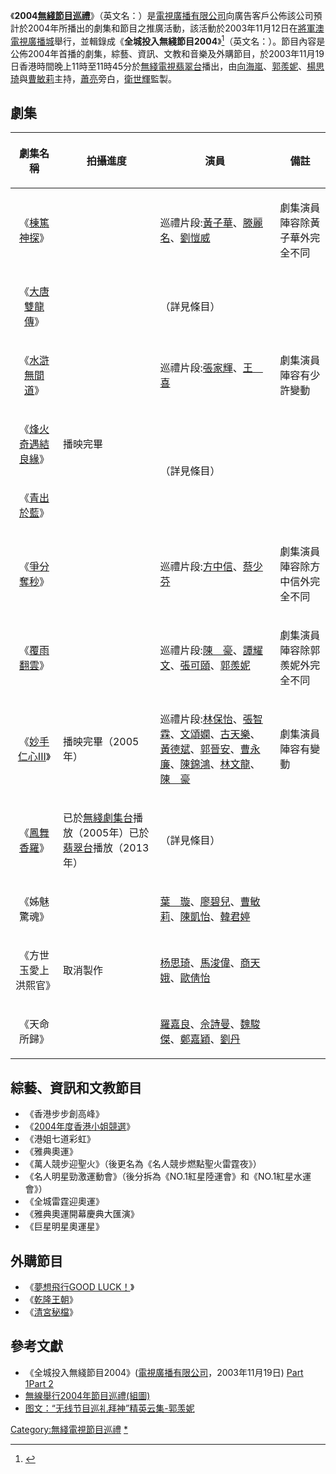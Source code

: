 {{無綫節目巡禮}}
《'''2004[[無綫節目巡禮|無綫節目巡禮]]'''》（英文名：{{lang|en|TVB Sales Presentation 2004}}）是[[電視廣播有限公司|電視廣播有限公司]]向廣告客戶公佈該公司預計於2004年所播出的劇集和節目之推廣活動，該活動於2003年11月12日在[[將軍澳電視廣播城|將軍澳電視廣播城]]舉行，並輯錄成《'''全城投入無綫節目2004'''》<ref>{{Cite web |url=http://tvcity.tvb.com/schedule/timetable/jc_1119.html |title=翡翠台節目表，2003年11月19日 |access-date=2008年11月25日 |archive-url=https://web.archive.org/web/20061216094114/http://tvcity.tvb.com/schedule/timetable/jc_1119.html |archive-date=2006年12月16日 |dead-url=yes }}</ref>（英文名：{{lang|en|Programme Presentation 2004}}）。節目內容是公佈2004年首播的劇集，綜藝、資訊、文教和音樂及外購節目，於2003年11月19日香港時間晚上11時至11時45分於[[無綫電視翡翠台|無綫電視翡翠台]]播出，由[[向海嵐|向海嵐]]、[[郭羨妮|郭羨妮]]、[[楊思琦|楊思琦]]與[[曹敏莉|曹敏莉]]主持，[[蕭亮|蕭亮]]旁白，[[衛世輝|衛世輝]]監製。

==劇集==
{|class=wikitable
!劇集名稱!!拍攝進度!!演員!!備註
|-
|align=center|《[[棟篤神探|棟篤神探]]》|| rowspan="7" |播映完畢||巡禮片段:[[黃子華|黃子華]]、[[滕麗名|滕麗名]]、[[劉愷威|劉愷威]]||劇集演員陣容除黃子華外完全不同
|-
|align=center|《[[大唐雙龍傳|大唐雙龍傳]]》||（詳見條目）||
|-
|align=center|《[[水滸無間道|水滸無間道]]》||巡禮片段:[[張家輝|張家輝]]、[[王喜|王　喜]]||劇集演員陣容有少許變動
|-
|align=center|《[[烽火奇遇結良緣|烽火奇遇結良緣]]》||rowspan=2|（詳見條目）||
|-
|align=center|《[[青出於藍_(電視劇)|青出於藍]]》||
|-
| align="center" |《[[爭分奪秒|爭分奪秒]]》||巡禮片段:[[方中信|方中信]]、[[蔡少芬|蔡少芬]]||劇集演員陣容除方中信外完全不同
|-
| align="center" |《[[覆雨翻雲|覆雨翻雲]]》||巡禮片段:[[陳豪_(演員)|陳　豪]]、[[譚耀文|譚耀文]]、[[張可頤|張可頤]]、[[郭羨妮|郭羨妮]]||劇集演員陣容除郭羨妮外完全不同
|-
| align="center" |《[[妙手仁心III|妙手仁心III]]》||播映完畢（2005年）||巡禮片段:[[林保怡|林保怡]]、[[張智霖|張智霖]]、[[文頌嫻|文頌嫻]]、[[古天樂|古天樂]]、[[黃德斌|黃德斌]]、[[郭晉安|郭晉安]]、[[曹永廉|曹永廉]]、[[陳錦鴻|陳錦鴻]]、[[林文龍|林文龍]]、[[陳豪_(演員)|陳　豪]]||劇集演員陣容有變動
|-
| align="center" |《[[鳳舞香羅|鳳舞香羅]]》||已於[[無綫劇集台|無綫劇集台]]播放（2005年）已於[[翡翠台|翡翠台]]播放（2013年）||（詳見條目）||
|-
| align="center" |《姊魅驚魂》|| rowspan="3" |取消製作||[[葉璇|葉　璇]]、[[廖碧兒|廖碧兒]]、[[曹敏莉|曹敏莉]]、[[陳思齊|陳凱怡]]、[[韓君婷|韓君婷]]||
|-
|align=center|《方世玉愛上洪熙官》||[[杨思琦|杨思琦]]、[[馬浚偉|馬浚偉]]、[[商天娥|商天娥]]、[[歐倩怡|歐倩怡]]||
|-
| align="center" |《天命所歸》||[[羅嘉良|羅嘉良]]、[[佘詩曼|佘詩曼]]、[[魏駿傑|魏駿傑]]、[[鄭嘉穎|鄭嘉穎]]、[[劉慶基|劉丹]]||
|}

==綜藝、資訊和文教節目==
*《香港步步創高峰》
*《[[香港小姐競選|2004年度香港小姐競選]]》
*《港姐七道彩虹》
*《雅典奧運》
*《萬人競步迎聖火》（後更名為《名人競步燃點聖火雷霆夜》）
*《名人明星勁激運動會》（後分拆為《NO.1紅星陸運會》和《NO.1紅星水運會》）
*《全城雷霆迎奧運》
*《雅典奧運開幕慶典大匯演》
*《巨星明星奧運星》

==外購節目==
*《[[夢想飛行GOOD_LUCK！|夢想飛行GOOD LUCK！]]》
*《[[乾隆王朝|乾隆王朝]]》
*《[[清宮秘檔|清宮秘檔]]》

==參考文獻==
{{reflist}}

*《全城投入無綫節目2004》([[電視廣播有限公司|電視廣播有限公司]]，2003年11月19日) [http://you.video.sina.com.cn/b/8535145-1279051060.html Part 1]{{Dead link|date=2019年1月 |bot=InternetArchiveBot |fix-attempted=yes }}[http://you.video.sina.com.cn/b/8600820-1279051060.html Part 2]{{Dead link|date=2019年1月 |bot=InternetArchiveBot |fix-attempted=yes }}
*[https://web.archive.org/web/20050915201032/http://www.csonline.com.cn/pic/rwxz/t20031113_52455.htm   無線舉行2004年節目巡禮(組圖)]
*[http://ent.sina.com.cn/s/h/2003-11-13/1229232772.html   图文：“无线节目巡礼拜神”精英云集-郭羡妮]{{Wayback|url=http://ent.sina.com.cn/s/h/2003-11-13/1229232772.html |date=20181104085531 }}
{{電視廣播有限公司節目列表索引}}
[[Category:無綫電視節目巡禮|Category:無綫電視節目巡禮]]
[[Category:2004年無綫電視節目|*]]